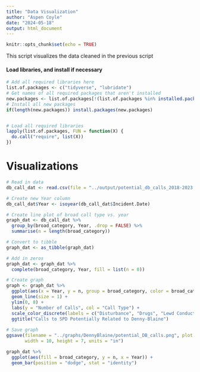 ---
title: "Data Visualization"
author: "Aspen Coyle"
date: "2024-05-18"
output: html_document
---

```{r setup, include=FALSE}
knitr::opts_chunk$set(echo = TRUE)
```

This script visualizes the data cleaned in the previous script

#### Load libraries, and install if necessary

```{r}
# Add all required libraries here
list.of.packages <- c("tidyverse", "lubridate")
# Get names of all required packages that aren't installed
new.packages <- list.of.packages[!(list.of.packages %in% installed.packages()[, "Package"])]
# Install all new packages
if(length(new.packages)) install.packages(new.packages)


# Load all required libraries
lapply(list.of.packages, FUN = function(X) {
  do.call("require", list(X))
})
```


# Visualizations

```{r}
# Read in data
db_call_dat <- read.csv(file = "../output/potential_db_calls_2018-2023.csv")

# Create new Year column
db_call_dat$Year <- isoyear(db_call_dat$Incident.Date)

# Create line plot of broad call type vs. year
graph_dat <- db_call_dat %>%
  group_by(broad_category, Year, .drop = FALSE) %>%
  summarise(n = length(broad_category))

# Convert to tibble
graph_dat <- as_tibble(graph_dat)

# Add in zeros
graph_dat <- graph_dat %>% 
  complete(broad_category, Year, fill = list(n = 0))

# Create graph
graph <- graph_dat %>%
  ggplot(aes(x = Year, y = n, group = broad_category, color = broad_category)) +
  geom_line(size = 1) +
  ylim(0, 8) +
  labs(y = "Number of Calls", col = "Call Type") +
  scale_color_discrete(labels = c("Disturbance", "Drugs", "Lewd Conduct", "Property Damage", "Suspicious Person", "Traffic and Parking")) +
  ggtitle("Calls to SPD Potentially Related to Denny-Blaine")
  
# Save graph
ggsave(filename = "../graphs/DennyBlaine/potential_DB_calls.png", plot = graph,
       width = 10, height = 7, units = "in")

graph_dat %>%
  ggplot(aes(fill = broad_category, y = n, x = Year)) +
  geom_bar(position = "dodge", stat = "identity")



```
